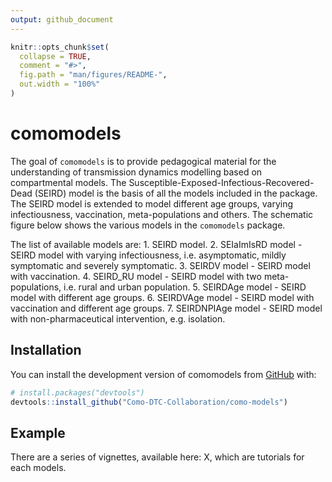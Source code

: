```yaml
---
output: github_document
---
```


<!-- README.md is generated from README.Rmd. Please edit that file -->

```r
knitr::opts_chunk$set(
  collapse = TRUE,
  comment = "#>",
  fig.path = "man/figures/README-",
  out.width = "100%"
)
```

# comomodels

<!-- badges: start -->
<!-- badges: end -->

The goal of `comomodels` is to provide pedagogical material for the understanding of transmission dynamics modelling based on compartmental models. The Susceptible-Exposed-Infectious-Recovered-Dead (SEIRD) model is the basis of all the models included in the package. The SEIRD model is extended to model different age groups, varying infectiousness, vaccination, meta-populations and others. The schematic figure below shows the various models in the `comomodels` package. 


The list of available models are:
1. SEIRD model.
2. SEIaImIsRD model - SEIRD model with varying infectiousness, i.e. asymptomatic, mildly symptomatic and severely symptomatic.
3. SEIRDV model - SEIRD model with vaccination.
4. SEIRD_RU model - SEIRD model with two meta-populations, i.e. rural and urban population.
5. SEIRDAge model - SEIRD model with different age groups.
6. SEIRDVAge model - SEIRD model with vaccination and different age groups.
7. SEIRDNPIAge model - SEIRD model with non-pharmaceutical intervention, e.g. isolation.

## Installation

You can install the development version of comomodels from [GitHub](https://github.com/) with:

``` r
# install.packages("devtools")
devtools::install_github("Como-DTC-Collaboration/como-models")
```

## Example

There are a series of vignettes, available here: X, which are tutorials for each models. 


